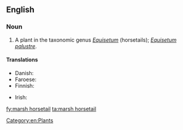 ==English==

===Noun===
{{en-noun|sg=[[marsh]] [[horsetail]]}}

# A plant in the taxonomic genus ''[[Equisetum]]'' (horsetails); ''[[Equisetum palustre]]''.

====Translations====
{{trans-top|plant}}
* Danish: {{t|da|kær padderok|c}}
* Faroese: {{t|fo|gulbeit bjølluvísa|f}}
* Finnish: {{t+|fi|suokorte}}
{{trans-mid}}
* Irish: {{t|ga|scuab eich chorraigh|f}}
{{trans-bottom}}

[[Category:en:Plants]]

[[fy:marsh horsetail]]
[[ta:marsh horsetail]]